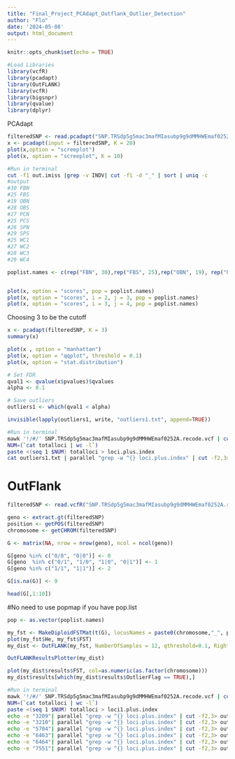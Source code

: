 ```yaml
---
title: "Final_Project_PCAdapt_Outflank_Outlier_Detection"
author: "Flo"
date: '2024-05-08'
output: html_document
---
```


```r
knitr::opts_chunk$set(echo = TRUE)
```

 
```r
#Load Libraries
library(vcfR)
library(pcadapt)
library(OutFLANK) 
library(vcfR)
library(bigsnpr)
library(qvalue)
library(dplyr)
```

PCAdapt
```r
filteredSNP <- read.pcadapt("SNP.TRSdp5g5mac3mafMIasubp9g9dMMHWEmaf0252A.recode.vcf", type = "vcf") 
x <- pcadapt(input = filteredSNP, K = 20) 
plot(x,option = "screeplot")
plot(x, option = "screeplot", K = 10) 
```
```bash
#Run in terminal
cut -f1 out.imiss |grep -v INDV| cut -f1 -d "_" | sort | uniq -c
#output
#30 FBN
#25 FBS
#19 OBN
#28 OBS
#27 PCN
#25 PCS
#26 SPN
#29 SPS
#25 WC1
#27 WC2
#28 WC3
#29 WC4
```

```r

poplist.names <- c(rep("FBN", 30),rep("FBS", 25),rep("OBN", 19), rep("OBS",28), rep("PCN",27), rep("PCS",25), rep("SPN",26), rep("SPS",29), rep("WC1",25), rep("WC2",27), rep("WC3",28), rep("WC4",29))


plot(x, option = "scores", pop = poplist.names) 
plot(x, option = "scores", i = 2, j = 3, pop = poplist.names)
plot(x, option = "scores", i = 3, j = 4, pop = poplist.names) 
```
Choosing 3 to be the cutoff

```r
x <- pcadapt(filteredSNP, K = 3)
summary(x)

plot(x , option = "manhattan") 
plot(x, option = "qqplot", threshold = 0.1) 
plot(x, option = "stat.distribution") 
```

```r
# Set FDR
qval1 <- qvalue(x$pvalues)$qvalues
alpha <- 0.1
```

```r
# Save outliers
outliers1 <- which(qval1 < alpha)
```

```r
invisible(lapply(outliers1, write, "outliers1.txt", append=TRUE))
```

```bash
#Run in terminal
mawk '!/#/' SNP.TRSdp5g5mac3mafMIasubp9g9dMMHWEmaf0252A.recode.vcf | cut -f1,2 > totalloci
NUM=(`cat totalloci | wc -l`)
paste <(seq 1 $NUM) totalloci > loci.plus.index
cat outliers1.txt | parallel "grep -w ^{} loci.plus.index" | cut -f2,3> outliers1.l.txt
```


# OutFlank
```r
filteredSNP <- read.vcfR("SNP.TRSdp5g5mac3mafMIasubp9g9dMMHWEmaf0252A.recode.vcf")
```

```r
geno <- extract.gt(filteredSNP) 
position <- getPOS(filteredSNP) 
chromosome <- getCHROM(filteredSNP)
```

```r
G <- matrix(NA, nrow = nrow(geno), ncol = ncol(geno))

G[geno %in% c("0/0", "0|0")] <- 0
G[geno  %in% c("0/1", "1/0", "1|0", "0|1")] <- 1
G[geno %in% c("1/1", "1|1")] <- 2

G[is.na(G)] <- 9

head(G[,1:10])
```

#No need to use popmap if you have pop.list
```r
pop <- as.vector(poplist.names)
```

```r
my_fst <- MakeDiploidFSTMat(t(G), locusNames = paste0(chromosome,"_", position), popNames = pop)
plot(my_fst$He, my_fst$FST)
my_dist <- OutFLANK(my_fst, NumberOfSamples = 12, qthreshold=0.1, RightTrimFraction=0.1, LeftTrimFraction=0.1)
```

```r

OutFLANKResultsPlotter(my_dist)

plot(my_dist$results$FST, col=as.numeric(as.factor(chromosome)))
my_dist$results[which(my_dist$results$OutlierFlag == TRUE),]
```


```bash
#Run in terminal
mawk '!/#/' SNP.TRSdp5g5mac3mafMIasubp9g9dMMHWEmaf0252A.recode.vcf | cut -f1,2 > totalloci
NUM=(`cat totalloci | wc -l`)
paste <(seq 1 $NUM) totalloci > loci1.plus.index
echo -e "3209"| parallel "grep -w ^{} loci.plus.index" | cut -f2,3> outliers2.l.txt
echo -e "3210"| parallel "grep -w ^{} loci.plus.index" | cut -f2,3> outliers3.l.txt
echo -e "5704"| parallel "grep -w ^{} loci.plus.index" | cut -f2,3> outliers4.l.txt
echo -e "6463"| parallel "grep -w ^{} loci.plus.index" | cut -f2,3> outliers5.l.txt
echo -e "6464"| parallel "grep -w ^{} loci.plus.index" | cut -f2,3> outliers6.l.txt
echo -e "7551"| parallel "grep -w ^{} loci.plus.index" | cut -f2,3> outliers7.l.txt
```
